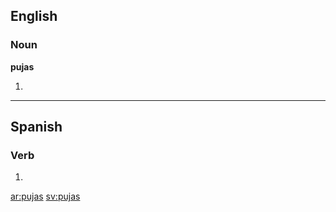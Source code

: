 ==English==

===Noun===
'''pujas'''

# {{plural of|[[puja]]}}

----

==Spanish==

===Verb===
{{es-verb-form|pujar}}

# {{es-verb form of|ending=ar|mood=indicative|tense=present|pers=2|formal=no|number=singular|[[pujar]]}}

[[ar:pujas]]
[[sv:pujas]]